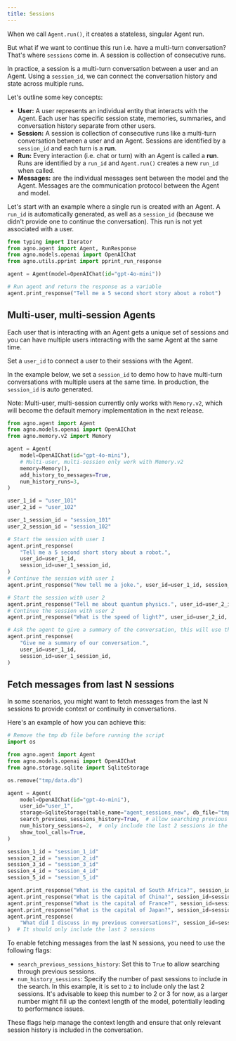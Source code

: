 ```yaml
---
title: Sessions
---
```


When we call `Agent.run()`, it creates a stateless, singular Agent run.

But what if we want to continue this run i.e. have a multi-turn conversation? That's where `sessions` come in. A session is collection of consecutive runs.

In practice, a session is a multi-turn conversation between a user and an Agent. Using a `session_id`, we can connect the conversation history and state across multiple runs.

Let's outline some key concepts:

- **User:** A user represents an individual entity that interacts with the Agent. Each user has specific session state, memories, summaries, and conversation history separate from other users.
- **Session:** A session is collection of consecutive runs like a multi-turn conversation between a user and an Agent. Sessions are identified by a `session_id` and each turn is a **run**.
- **Run:** Every interaction (i.e. chat or turn) with an Agent is called a **run**. Runs are identified by a `run_id` and `Agent.run()` creates a new `run_id` when called.
- **Messages:** are the individual messages sent between the model and the Agent. Messages are the communication protocol between the Agent and model.

Let's start with an example where a single run is created with an Agent. A `run_id` is automatically generated, as well as a `session_id` (because we didn't provide one to continue the conversation). This run is not yet associated with a user.

```python
from typing import Iterator
from agno.agent import Agent, RunResponse
from agno.models.openai import OpenAIChat
from agno.utils.pprint import pprint_run_response

agent = Agent(model=OpenAIChat(id="gpt-4o-mini"))

# Run agent and return the response as a variable
agent.print_response("Tell me a 5 second short story about a robot")
```

## Multi-user, multi-session Agents

Each user that is interacting with an Agent gets a unique set of sessions and you can have multiple users interacting with the same Agent at the same time.

Set a `user_id` to connect a user to their sessions with the Agent.

In the example below, we set a `session_id` to demo how to have multi-turn conversations with multiple users at the same time. In production, the `session_id` is auto generated.

<Note>

Note: Multi-user, multi-session currently only works with `Memory.v2`, which will become the default memory implementation in the next release.

</Note>

```python
from agno.agent import Agent
from agno.models.openai import OpenAIChat
from agno.memory.v2 import Memory

agent = Agent(
    model=OpenAIChat(id="gpt-4o-mini"),
    # Multi-user, multi-session only work with Memory.v2
    memory=Memory(),
    add_history_to_messages=True,
    num_history_runs=3,
)

user_1_id = "user_101"
user_2_id = "user_102"

user_1_session_id = "session_101"
user_2_session_id = "session_102"

# Start the session with user 1
agent.print_response(
    "Tell me a 5 second short story about a robot.",
    user_id=user_1_id,
    session_id=user_1_session_id,
)
# Continue the session with user 1
agent.print_response("Now tell me a joke.", user_id=user_1_id, session_id=user_1_session_id)

# Start the session with user 2
agent.print_response("Tell me about quantum physics.", user_id=user_2_id, session_id=user_2_session_id)
# Continue the session with user 2
agent.print_response("What is the speed of light?", user_id=user_2_id, session_id=user_2_session_id)

# Ask the agent to give a summary of the conversation, this will use the history from the previous messages
agent.print_response(
    "Give me a summary of our conversation.",
    user_id=user_1_id,
    session_id=user_1_session_id,
)
```

## Fetch messages from last N sessions

In some scenarios, you might want to fetch messages from the last N sessions to provide context or continuity in conversations.

Here's an example of how you can achieve this:

```python
# Remove the tmp db file before running the script
import os

from agno.agent import Agent
from agno.models.openai import OpenAIChat
from agno.storage.sqlite import SqliteStorage

os.remove("tmp/data.db")

agent = Agent(
    model=OpenAIChat(id="gpt-4o-mini"),
    user_id="user_1",
    storage=SqliteStorage(table_name="agent_sessions_new", db_file="tmp/data.db"),
    search_previous_sessions_history=True,  # allow searching previous sessions
    num_history_sessions=2,  # only include the last 2 sessions in the search to avoid context length issues
    show_tool_calls=True,
)

session_1_id = "session_1_id"
session_2_id = "session_2_id"
session_3_id = "session_3_id"
session_4_id = "session_4_id"
session_5_id = "session_5_id"

agent.print_response("What is the capital of South Africa?", session_id=session_1_id)
agent.print_response("What is the capital of China?", session_id=session_2_id)
agent.print_response("What is the capital of France?", session_id=session_3_id)
agent.print_response("What is the capital of Japan?", session_id=session_4_id)
agent.print_response(
    "What did I discuss in my previous conversations?", session_id=session_5_id
)  # It should only include the last 2 sessions
```

<Note>

To enable fetching messages from the last N sessions, you need to use the following flags:

- `search_previous_sessions_history`: Set this to `True` to allow searching through previous sessions.
- `num_history_sessions`: Specify the number of past sessions to include in the search. In this example, it is set to `2` to include only the last 2 sessions.
It's advisable to keep this number to 2 or 3 for now, as a larger number might fill up the context length of the model, potentially leading to performance issues.

These flags help manage the context length and ensure that only relevant session history is included in the conversation.

</Note>
